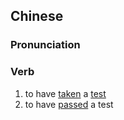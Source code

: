 {{also|考过}}
==Chinese==
{{zh-forms|s=考过}}

===Pronunciation===
{{zh-pron
|m=kǎoguò
|cat=v
}}

===Verb===
{{zh-verb}}

# to have [[taken]] a [[test]]
# to have [[passed]] a test
